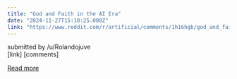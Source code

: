 ```yaml
---
title: "God and Faith in the AI Era"
date: "2024-11-27T15:10:25.000Z"
link: "https://www.reddit.com/r/artificial/comments/1h16hgb/god_and_faith_in_the_ai_era/"
---
```


submitted by    /u/Rolandojuve  
 [link]   [comments]

[Read more](https://www.reddit.com/r/artificial/comments/1h16hgb/god_and_faith_in_the_ai_era/)
